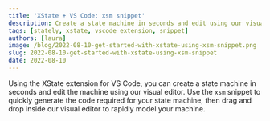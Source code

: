 ```yaml
---
title: 'XState + VS Code: xsm snippet'
description: Create a state machine in seconds and edit using our visual editor.
tags: [stately, xstate, vscode extension, snippet]
authors: [laura]
image: /blog/2022-08-10-get-started-with-xstate-using-xsm-snippet.png
slug: 2022-08-10-get-started-with-xstate-using-xsm-snippet
date: 2022-08-10
---
```


Using the XState extension for VS Code, you can create a state machine in seconds and edit the machine using our visual editor. Use the `xsm` snippet to quickly generate the code required for your state machine, then drag and drop inside our visual editor to rapidly model your machine.

<YouTube id="Gk3mdlqadYM?" />
